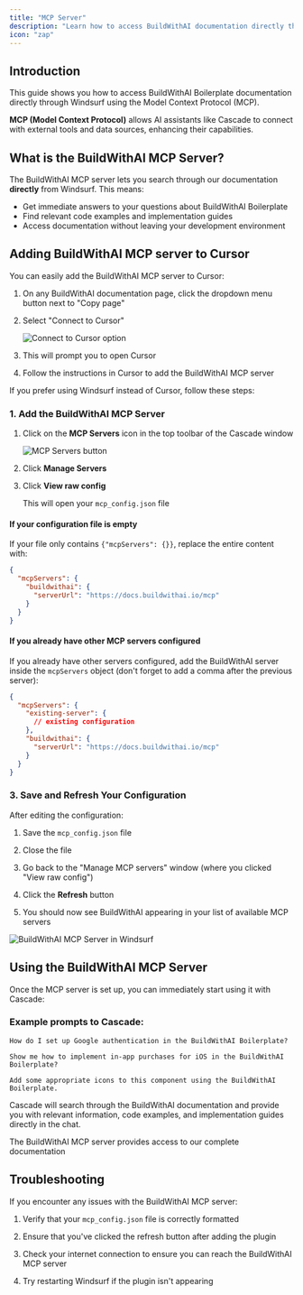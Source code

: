 ```yaml
---
title: "MCP Server"
description: "Learn how to access BuildWithAI documentation directly through Cursor or Windsurf using the Model Context Protocol"
icon: "zap"
---
```


## Introduction

This guide shows you how to access BuildWithAI Boilerplate documentation directly through Windsurf using the Model Context Protocol (MCP).

<Info>**MCP (Model Context Protocol)** allows AI assistants like Cascade to connect with external tools and data sources, enhancing their capabilities.</Info>

## What is the BuildWithAI MCP Server?

The BuildWithAI MCP server lets you search through our documentation **directly** from Windsurf. This means:

- Get immediate answers to your questions about BuildWithAI Boilerplate
- Find relevant code examples and implementation guides
- Access documentation without leaving your development environment

## Adding BuildWithAI MCP server to Cursor

You can easily add the BuildWithAI MCP server to Cursor:

1. On any BuildWithAI documentation page, click the dropdown menu button next to "Copy page"
   
2. Select "Connect to Cursor"
   
   ![Connect to Cursor option](/images/mcp-cursor.png)
   
3. This will prompt you to open Cursor
   
4. Follow the instructions in Cursor to add the BuildWithAI MCP server

<Accordion title="Configuring the MCP Server in Windsurf">
If you prefer using Windsurf instead of Cursor, follow these steps:

### 1. Add the BuildWithAI MCP Server

1. Click on the **MCP Servers** icon in the top toolbar of the Cascade window
   
   ![MCP Servers button](/images/mcp-servers-button.png)
   
2. Click **Manage Servers**
   
3. Click **View raw config** <Icon icon="file-text" color="#fff" /> 

    This will open your `mcp_config.json` file

#### If your configuration file is empty

If your file only contains `{"mcpServers": {}}`, replace the entire content with:

```json
{
  "mcpServers": {
    "buildwithai": {
      "serverUrl": "https://docs.buildwithai.io/mcp"
    }
  }
}
```

#### If you already have other MCP servers configured

If you already have other servers configured, add the BuildWithAI server inside the `mcpServers` object (don't forget to add a comma after the previous server):

```json
{
  "mcpServers": {
    "existing-server": {
      // existing configuration
    },
    "buildwithai": {
      "serverUrl": "https://docs.buildwithai.io/mcp"
    }
  }
}
```

### 3. Save and Refresh Your Configuration

After editing the configuration:

1. Save the `mcp_config.json` file
   
2. Close the file
   
3. Go back to the "Manage MCP servers" window (where you clicked "View raw config")
   
4. Click the **Refresh** <Icon icon="rotate-cw" color="#fff" /> button
   
5. You should now see BuildWithAI appearing in your list of available MCP servers

![BuildWithAI MCP Server in Windsurf](/images/mpc-windsurf.png)
</Accordion>

## Using the BuildWithAI MCP Server

Once the MCP server is set up, you can immediately start using it with Cascade:

### Example prompts to Cascade:

```
How do I set up Google authentication in the BuildWithAI Boilerplate?
```

```
Show me how to implement in-app purchases for iOS in the BuildWithAI Boilerplate?
```

```
Add some appropriate icons to this component using the BuildWithAI Boilerplate.
```

Cascade will search through the BuildWithAI documentation and provide you with relevant information, code examples, and implementation guides directly in the chat.

<Check>The BuildWithAI MCP server provides access to our complete documentation</Check>

## Troubleshooting

If you encounter any issues with the BuildWithAI MCP server:

1. Verify that your `mcp_config.json` file is correctly formatted
   
2. Ensure that you've clicked the refresh button after adding the plugin
   
3. Check your internet connection to ensure you can reach the BuildWithAI MCP server
   
4. Try restarting Windsurf if the plugin isn't appearing



